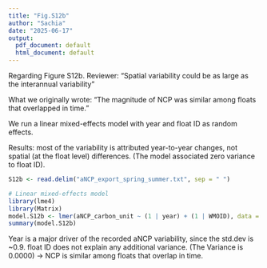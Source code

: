 ```yaml
---
title: "Fig.S12b"
author: "Sachia"
date: "2025-06-17"
output:
  pdf_document: default
  html_document: default
---
```

Regarding Figure S12b.
Reviewer: "Spatial variability could be as large as the interannual variability"

What we originally wrote: "The magnitude of NCP was similar among floats that overlapped in time."

We run a linear mixed-effects model with year and float ID as random effects. 

Results: most of the variability is attributed year-to-year changes, not spatial (at the float level) differences. (The model associated zero variance to float ID). 

```r
S12b <- read.delim("aNCP_export_spring_summer.txt", sep = " ")

# Linear mixed-effects model
library(lme4)
library(Matrix)
model.S12b <- lmer(aNCP_carbon_unit ~ (1 | year) + (1 | WMOID), data = S12b)
summary(model.S12b)
```

Year is a major driver of the recorded aNCP variability, since the std.dev is ~0.9.
float ID does not explain any additional variance. (The Variance is 0.0000) -> NCP is similar among floats that overlap in time.
